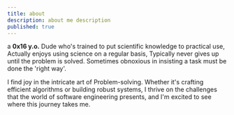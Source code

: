```yaml
---
title: about
description: about me description
published: true
---
```


a **0x16 y.o.** Dude who's trained to put scientific knowledge to practical use, Actually enjoys using science on a regular basis, Typically never gives up until the problem is solved. Sometimes obnoxious in insisting a task must be done the 'right way'.

I find joy in the intricate art of Problem-solving.  Whether it's crafting efficient algorithms or building robust systems,  I thrive on the challenges that the world of software engineering presents, and I'm excited to see where this journey  takes me.